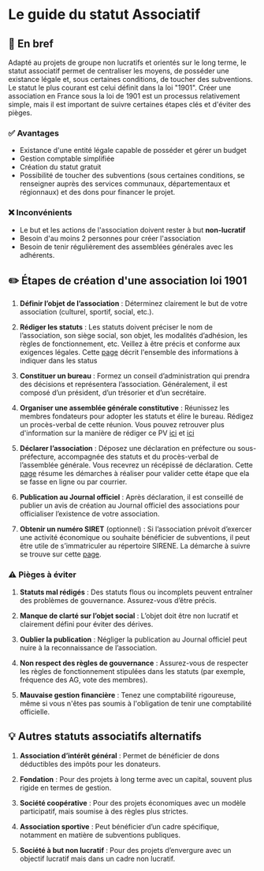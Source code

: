 # Le guide du statut Associatif
## 📝 En bref
Adapté au projets de groupe non lucratifs et orientés sur le long terme, le statut associatif permet de centraliser les moyens, de posséder une existance légale et, sous certaines conditions, de toucher des subventions. Le statut le plus courant est celui définit dans la loi "1901". Créer une association en France sous la loi de 1901 est un processus relativement simple, mais il est important de suivre certaines étapes clés et d'éviter des pièges.

### ✅ Avantages
- Existance d'une entité légale capable de posséder et gérer un budget
- Gestion comptable simplifiée
- Création du statut gratuit
- Possibilité de toucher des subventions (sous certaines conditions, se renseigner auprès des services communaux, départementaux et régionnaux) et des dons pour financer le projet. 

### ❌ Inconvénients
- Le but et les actions de l'association doivent rester à but **non-lucratif**
- Besoin d'au moins 2 personnes pour créer l'association
- Besoin de tenir régulièrement des assemblées générales avec les adhérents.

## ✏️ Étapes de création d'une association loi 1901

1. **Définir l’objet de l’association** :
   Déterminez clairement le but de votre association (culturel, sportif, social, etc.).

2. **Rédiger les statuts** :
   Les statuts doivent préciser le nom de l’association, son siège social, son objet, les modalités d’adhésion, les règles de fonctionnement, etc. Veillez à être précis et conforme aux exigences légales. Cette [page](https://www.service-public.fr/particuliers/vosdroits/F1120) décrit l'ensemble des informations à indiquer dans les status

3. **Constituer un bureau** :
  Formez un conseil d’administration qui prendra des décisions et représentera l’association. Généralement, il est composé d’un président, d’un trésorier et d’un secrétaire.

4. **Organiser une assemblée générale constitutive** :
   Réunissez les membres fondateurs pour adopter les statuts et élire le bureau. Rédigez un procès-verbal de cette réunion. Vous pouvez retrouver plus d'information sur la manière de rédiger ce PV [ici](https://www.assistant-juridique.fr/modele_pv_assemblee_generale_constitutive.jsp) et [ici](https://www.helloasso.com/blog/proces-verbal-dassemblee-generale-comment-le-rediger/)

5. **Déclarer l’association** :
   Déposez une déclaration en préfecture ou sous-préfecture, accompagnée des statuts et du procès-verbal de l’assemblée générale. Vous recevrez un récépissé de déclaration. Cette [page](https://www.service-public.fr/particuliers/vosdroits/F1119) résume les démarches à réaliser pour valider cette étape que ela se fasse en ligne ou par courrier.

6. **Publication au Journal officiel** :
   Après déclaration, il est conseillé de publier un avis de création au Journal officiel des associations pour officialiser l’existence de votre association.

7. **Obtenir un numéro SIRET** (optionnel) :
   Si l’association prévoit d’exercer une activité économique ou souhaite bénéficier de subventions, il peut être utile de s’immatriculer au répertoire SIRENE. La démarche à suivre se trouve sur cette [page](https://www.service-public.fr/particuliers/vosdroits/F1926).

### ⚠️ Pièges à éviter

1. **Statuts mal rédigés** :
   Des statuts flous ou incomplets peuvent entraîner des problèmes de gouvernance. Assurez-vous d’être précis.

2. **Manque de clarté sur l’objet social** :
   L’objet doit être non lucratif et clairement défini pour éviter des dérives.

3. **Oublier la publication** :
   Négliger la publication au Journal officiel peut nuire à la reconnaissance de l’association.

4. **Non respect des règles de gouvernance** :
   Assurez-vous de respecter les règles de fonctionnement stipulées dans les statuts (par exemple, fréquence des AG, vote des membres).

5. **Mauvaise gestion financière** :
   Tenez une comptabilité rigoureuse, même si vous n'êtes pas soumis à l'obligation de tenir une comptabilité officielle.

## 💡 Autres statuts associatifs alternatifs

1. **Association d’intérêt général** :
   Permet de bénéficier de dons déductibles des impôts pour les donateurs.

2. **Fondation** :
   Pour des projets à long terme avec un capital, souvent plus rigide en termes de gestion.

3. **Société coopérative** :
   Pour des projets économiques avec un modèle participatif, mais soumise à des règles plus strictes.

4. **Association sportive** :
   Peut bénéficier d’un cadre spécifique, notamment en matière de subventions publiques.

5. **Société à but non lucratif** :
   Pour des projets d’envergure avec un objectif lucratif mais dans un cadre non lucratif.
